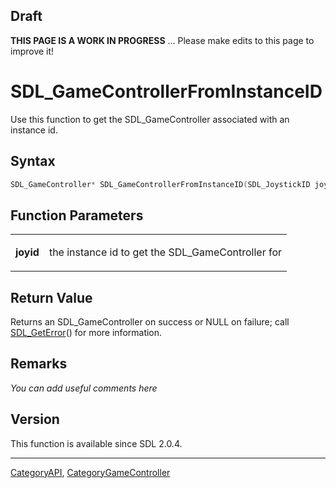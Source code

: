 == Draft ==

'''THIS PAGE IS A WORK IN PROGRESS''' ... Please make edits to this page to improve it!


<!-- #*^*^*^*^*See http://wiki.libsdl.org/moin.cgi/SGFunctions for details on editing this page*^*^*^*^* -->


= SDL_GameControllerFromInstanceID =
Use this function to get the SDL_GameController associated with an instance id.




== Syntax ==
<syntaxhighlight lang='c++'>
SDL_GameController* SDL_GameControllerFromInstanceID(SDL_JoystickID joyid)
</syntaxhighlight>


== Function Parameters ==
{|
|'''joyid'''
|the instance id to get the SDL_GameController for
|}


== Return Value ==
Returns an SDL_GameController on success or NULL on failure; call [[SDL_GetError]]() for more information.


== Remarks ==
''You can add useful comments here''

<!-- #Leave this section as-is unless you have a remark to put in.  In that case, replace ''You can add useful comments here'' with your remark(s) following the Style Guide instructions.  Leave the rest of the markup alone and delete this comment. -->

== Version ==
This function is available since SDL 2.0.4.

----
[[CategoryAPI]], [[CategoryGameController]]
<!-- #See the Style Guide for instructions on editing the footer. -->
